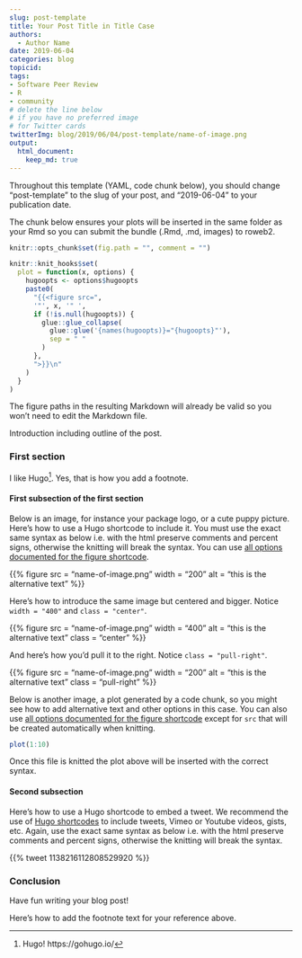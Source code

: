 ```yaml
---
slug: post-template
title: Your Post Title in Title Case
authors:
  - Author Name
date: 2019-06-04
categories: blog
topicid:
tags:
- Software Peer Review
- R
- community
# delete the line below
# if you have no preferred image
# for Twitter cards
twitterImg: blog/2019/06/04/post-template/name-of-image.png
output: 
  html_document:
    keep_md: true
---
```


Throughout this template (YAML, code chunk below), you should change "post-template" to the slug of your post, and "2019-06-04" to your publication date.

The chunk below ensures your plots will be inserted in the same folder as your Rmd so you can submit the bundle (.Rmd, .md, images) to roweb2.

```r
knitr::opts_chunk$set(fig.path = "", comment = "")

knitr::knit_hooks$set(
  plot = function(x, options) {
    hugoopts <- options$hugoopts
    paste0(
      "{{<figure src=",
      '"', x, '" ',
      if (!is.null(hugoopts)) {
        glue::glue_collapse(
          glue::glue('{names(hugoopts)}="{hugoopts}"'),
          sep = " "
        )
      },
      ">}}\n"
    )
  }
)
```

The figure paths in the resulting Markdown will already be valid so you won't need to edit the Markdown file.

Introduction including outline of the post.

### First section

I like Hugo[^1]. Yes, that is how you add a footnote.

#### First subsection of the first section

Below is an image, for instance your package logo, or a cute puppy picture. Here's how to use a Hugo shortcode to include it. You must use the exact same syntax as below i.e. with the html preserve comments and percent signs, otherwise the knitting will break the syntax. You can use [all options documented for the figure shortcode](https://gohugo.io/content-management/shortcodes/#figure).

<!--html_preserve--> {{% figure src = "name-of-image.png" width = "200" alt = "this is the alternative text" %}}
<!--/html_preserve-->

Here's how to introduce the same image but centered and bigger. Notice ` width = "400"` and `class = "center"`.

<!--html_preserve--> {{% figure src = "name-of-image.png" width = "400" alt = "this is the alternative text" class = "center" %}}
<!--/html_preserve-->

And here's how you'd pull it to the right. Notice `class = "pull-right"`.

<!--html_preserve--> {{% figure src = "name-of-image.png" width = "200" alt = "this is the alternative text" class = "pull-right" %}}
<!--/html_preserve-->

Below is another image, a plot generated by a code chunk, so you might see how to add alternative text and other options in this case. You can also use [all options documented for the figure shortcode](https://gohugo.io/content-management/shortcodes/#figure) except for `src` that will be created automatically when knitting.

```r
plot(1:10)
```

Once this file is knitted the plot above will be inserted with the correct syntax.

#### Second subsection

Here's how to use a Hugo shortcode to embed a tweet. We recommend the use of [Hugo shortcodes](https://gohugo.io/content-management/shortcodes/) to include tweets, Vimeo or Youtube videos, gists, etc. Again, use the exact same syntax as below i.e. with the html preserve comments and percent signs, otherwise the knitting will break the syntax.

<!--html_preserve--> {{% tweet 1138216112808529920 %}}
<!--/html_preserve-->

### Conclusion

Have fun writing your blog post!

Here's how to add the footnote text for your reference above.

[^1]: Hugo! https://gohugo.io/

